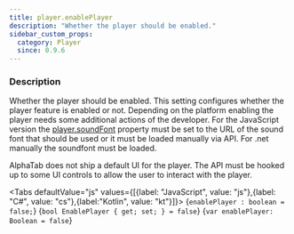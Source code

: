 ```yaml
---
title: player.enablePlayer
description: "Whether the player should be enabled."
sidebar_custom_props:
  category: Player
  since: 0.9.6
---
```




<SettingsHeader />

### Description
Whether the player should be enabled. This setting configures whether the player feature is enabled or not. Depending on the platform enabling the player needs some additional actions of the developer.
For the JavaScript version the [player.soundFont](/docs/reference/settings/player/soundfont) property must be set to the URL of the sound font that should be used or it must be loaded manually via API.
For .net manually the soundfont must be loaded.

AlphaTab does not ship a default UI for the player. The API must be hooked up to some UI controls to allow the user to interact with the player.

<Tabs defaultValue="js" values={[{label: "JavaScript", value: "js"},{label: "C#", value: "cs"},{label:"Kotlin", value: "kt"}]}>
<TabItem value="js">
<CodeBlock language="ts">{`enablePlayer : boolean = false;`}</CodeBlock>
</TabItem>
<TabItem value="cs">
<CodeBlock language="csharp">{`bool EnablePlayer { get; set; } = false`}</CodeBlock>
</TabItem>
<TabItem value="kt">
<CodeBlock language="kotlin">{`var enablePlayer: Boolean = false`}</CodeBlock>
</TabItem>
</Tabs>

